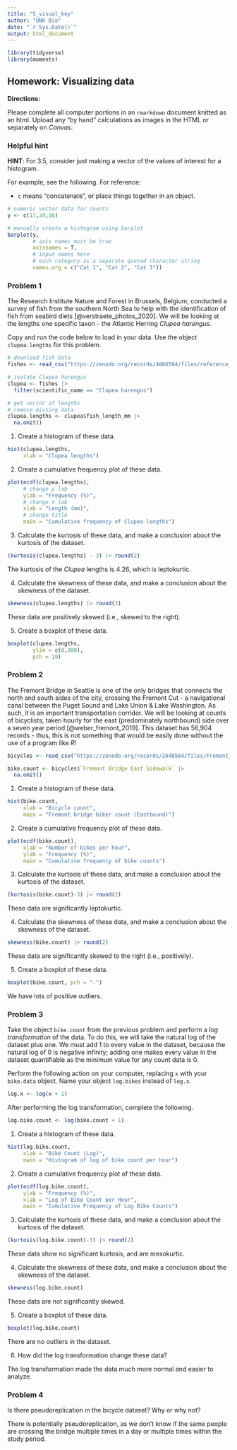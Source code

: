 ```yaml
---
title: "5_visual_key"
author: "UNK Bio"
date: "`r Sys.Date()`"
output: html_document
---
```


```r
library(tidyverse)
library(moments)
```

## Homework: Visualizing data

**Directions:**

Please complete all computer portions in an `rmarkdown` document knitted as an html. Upload any "by hand" calculations as images in the HTML or separately on *Canvas*.

### Helpful hint

**HINT**: For 3.5, consider just making a vector of the values of interest for a histogram.

For example, see the following. For reference:

-   `c` means "concatenate", or place things together in an object.

```r
# numeric vector data for counts
y <- c(17,24,16)

# manually create a histogram using barplot
barplot(y, 
        # axis names must be true
        axisnames = T, 
        # input names here
        # each category as a separate quoted character string
        names.arg = c("Cat 1", "Cat 2", "Cat 3"))
```

### Problem 1

The Research Institute Nature and Forest in Brussels, Belgium, conducted a survey of fish from the southern North Sea to help with the identification of fish from seabird diets [@verstraete_photos_2020]. We will be looking at the lengths one specific taxon - the Atlantic Herring *Clupea harengus*.

Copy and run the code below to load in your data. Use the object `clupea.lengths` for this problem.

```r
# download fish data
fishes <- read_csv("https://zenodo.org/records/4066594/files/reference_data.csv")

# isolate Clupea harengus
clupea <- fishes |> 
  filter(scientific_name == "Clupea harengus")

# get vector of lengths
# remove missing data
clupea.lengths <- clupea$fish_length_mm |> 
  na.omit()
```

1.  Create a histogram of these data.

```r
hist(clupea.lengths,
     xlab = "Clupea lengths")
```


2.  Create a cumulative frequency plot of these data.

```r
plot(ecdf(clupea.lengths),
     # change y lab
     ylab = "Frequency (%)",
     # change x lab
     xlab = "Length (mm)",
     # change title
     main = "Cumulative frequency of Clupea lengths")
```

3.  Calculate the kurtosis of these data, and make a conclusion about the kurtosis of the dataset.

```r
(kurtosis(clupea.lengths) - 3) |> round(2)
```

The kurtosis of the *Clupea* lengths is 4.26, which is leptokurtic.

4.  Calculate the skewness of these data, and make a conclusion about the skewness of the dataset.

```r
skewness(clupea.lengths) |> round(2)
```

These data are positively skewed (i.e., skewed to the right).

5.  Create a boxplot of these data.

```r
boxplot(clupea.lengths,
        ylim = c(0,300),
        pch = 19)
```


### Problem 2

The Fremont Bridge in Seattle is one of the only bridges that connects the north and south sides of the city, crossing the Fremont Cut - a navigational canal between the Puget Sound and Lake Union & Lake Washington. As such, it is an important transportation corridor. We will be looking at counts of bicyclists, taken hourly for the east (predominately northbound) side over a seven year period [@weber_fremont_2019]. This dataset has 56,904 records - thus, this is not something that would be easily done without the use of a program like *R*!

```r
bicycles <- read_csv("https://zenodo.org/records/2648564/files/Fremont_Bridge_Hourly_Bicycle_Counts_by_Month_October_2012_to_present.csv")

bike.count <- bicycles$`Fremont Bridge East Sidewalk` |> 
  na.omit()
```

1.  Create a histogram of these data.

```r
hist(bike.count,
     xlab = "Bicycle count",
     main = "Fremont bridge biker count (Eastbound)")
```


2.  Create a cumulative frequency plot of these data.

```r
plot(ecdf(bike.count),
     xlab = "Number of bikes per hour",
     ylab = "Frequency (%)",
     main = "Cumulative frequency of bike counts")
```

3.  Calculate the kurtosis of these data, and make a conclusion about the kurtosis of the dataset.

```r
(kurtosis(bike.count)-3) |> round(2)
```

These data are significantly leptokurtic.

4.  Calculate the skewness of these data, and make a conclusion about the skewness of the dataset.

```r
skewness(bike.count) |> round(2)
```

These data are significantly skewed to the right (i.e., positively).

5.  Create a boxplot of these data.

```r
boxplot(bike.count, pch = ".")
```

We have lots of positive outliers.

### Problem 3

Take the object `bike.count` from the previous problem and perform a *log transformation* of the data. To do this, we will take the natural log of the dataset plus one. We must add 1 to every value in the dataset, because the natural log of 0 is negative infinity; adding one makes every value in the dataset quantifiable as the minimum value for any count data is 0.

Perform the following action on your computer, replacing `x` with your `bike.data` object. Name your object `log.bikes` instead of `log.x`.

```r
log.x <- log(x + 1)
```

After performing the log transformation, complete the following.

```r
log.bike.count <- log(bike.count + 1)
```

1.  Create a histogram of these data.

```r
hist(log.bike.count,
     xlab = "Bike Count (Log)",
     main = "Histogram of log of bike count per hour")
```


2.  Create a cumulative frequency plot of these data.

```r
plot(ecdf(log.bike.count),
     ylab = "Frequency (%)",
     xlab = "Log of Bike Count per Hour",
     main = "Cumulative Frequency of Log Bike Counts")
```

3.  Calculate the kurtosis of these data, and make a conclusion about the kurtosis of the dataset.

```r
(kurtosis(log.bike.count)-3) |> round(2)
```

These data show no significant kurtosis, and are mesokurtic.

4.  Calculate the skewness of these data, and make a conclusion about the skewness of the dataset.

```r
skewness(log.bike.count)
```

These data are not significantly skewed.

5.  Create a boxplot of these data.

```r
boxplot(log.bike.count)
```

There are no outliers in the dataset.

6.  How did the log transformation change these data?

The log transformation made the data much more normal and easier to analyze.

### Problem 4

Is there pseudoreplication in the bicycle dataset? Why or why not?

There is potentially pseudoreplication, as we don't know if the same people are crossing the bridge multiple times in a day or multiple times within the study period.
